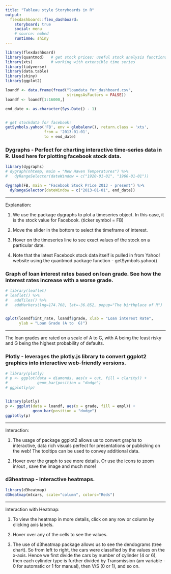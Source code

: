 ```yaml
---
title: "Tableau style Storyboards in R"
output: 
  flexdashboard::flex_dashboard:
    storyboard: true
    social: menu
    # source: embed
    runtimme: shiny
---
```


```r
library(flexdashboard)
library(quantmod)   # get stock prices; useful stock analysis functions
library(xts)        # working with extensible time series 
library(tidyverse) 
library(data.table)
library(shiny)
library(ggplot2)

loandf <- data.frame(fread("loandata_for_dashboard.csv",
                           stringsAsFactors = FALSE))
loandf <- loandf[1:16000,]

end_date <- as.character(Sys.Date() - 1) 


# get stockdata for facebook:
getSymbols.yahoo('FB', env = globalenv(), return.class = 'xts', 
                 from = '2013-01-01', 
                 to = end_date)
```



### Dygraphs - Perfect for charting interactive time-series data in R. Used here for plotting facebook stock data.

```r
library(dygraphs)
# dygraph(nhtemp, main = "New Haven Temperatures") %>% 
#   dyRangeSelector(dateWindow = c("1920-01-01", "1960-01-01"))

dygraph(FB, main = "Facebook Stock Price 2013 - present") %>% 
  dyRangeSelector(dateWindow = c("2013-01-01", end_date))
```

***

Explanation:

1) We use the package dygraphs to plot a timeseries object. In this case, it is the stock value for Facebook. (ticker symbol = FB)

2) Move the slider in the bottom to select the timeframe of interest.

3) Hover on the timeseries line to see exact values of the stock on a particular date.

4) Note that the latest Facebook stock data itself is pulled in from Yahoo! website using the quantmod package function - getSymbols.yahoo() 



### Graph of loan interest rates based on loan grade. See how the interest rates increase with a worse grade.

```r
# library(leaflet)
# leaflet() %>%
#   addTiles() %>%
#   addMarkers(lng=174.768, lat=-36.852, popup="The birthplace of R")


qplot(loandf$int_rate, loandf$grade, xlab = "Loan interest Rate",
      ylab = "Loan Grade (A to  G)")
```

***

The loan grades are rated on a scale of A to G, with A being the least risky and G being the highest probability of defaults.






### Plotly - leverages the plotly.js library to convert ggplot2 graphics into interactive web-friendly versions.

```r
# library(plotly)
# p <- ggplot(data = diamonds, aes(x = cut, fill = clarity)) +
#             geom_bar(position = "dodge")
# ggplotly(p)


library(plotly)
p <- ggplot(data = loandf, aes(x = grade, fill = empl)) +
            geom_bar(position = "dodge")
ggplotly(p)
```

***

Interaction:

1) The usage of package ggplot2 allows us to convert graphs to interactive, data rich visuals perfect for presentations or publishing on the web! 
The tooltips can be used to convey additional data. 

2) Hover over the graph to see more details. Or use the icons to zoom in/out , save the image and much more!




### d3heatmap - Interactive heatmaps.

```r
library(d3heatmap)
d3heatmap(mtcars, scale="column", colors="Reds")
```

***

Interaction with Heatmap:

1) To view the heatmap in more details, click on any row or column by clicking axis labels.

2) Hover over any of the cells to see the values.

3) The use of d3heatmap package allows us to see the dendograms (tree chart). 
So from left to right, the cars were classified by the values on the x-axis. 
Hence we first divide the cars by number of cylinder (4 or 6), then each cylinder type is further divided by Transmission (am variable - 0 for automatic or 1 for manual), then V/S (0 or 1), and so on.









